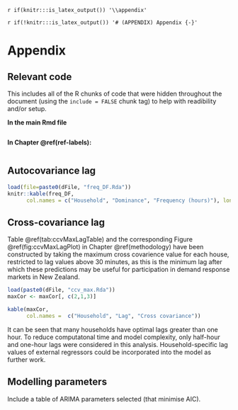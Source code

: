 `r if(knitr:::is_latex_output()) '\\appendix'`

`r if(!knitr:::is_latex_output()) '# (APPENDIX) Appendix {-}'` 

<!--
If you feel it necessary to include an appendix, it goes here.
-->


# Appendix {#appendix}

## Relevant code

This includes all of the R chunks of code that were hidden throughout the document (using the `include = FALSE` chunk tag) to help with readibility and/or setup.

**In the main Rmd file**

```r
```

**In Chapter \@ref(ref-labels):**

```r
```

## Autocovariance lag


```r
load(file=paste0(dFile, "freq_DF.Rda"))
knitr::kable(freq_DF, 
      col.names = c("Household", "Dominance", "Frequency (hours)"), longtable = TRUE)
```


## Cross-covariance lag

Table \@ref(tab:ccvMaxLagTable) and the corresponding Figure \@ref(fig:ccvMaxLagPlot) in Chapter \@ref(methodology) have been constructed by taking the maximum cross covarience value for each house, restricted to lag values above 30 minutes, as this is the minimum lag after which these predictions may be useful for participation in demand response markets in New Zealand.

```r
load(paste0(dFile, "ccv_max.Rda"))
maxCor <- maxCor[, c(2,1,3)]
```

```r
kable(maxCor,
      col.names =  c("Household", "Lag", "Cross covariance"))
```

It can be seen that many households have optimal lags greater than one hour. To reduce computatonal time and model complexity, only half-hour and one-hour lags were considered in this analysis. Household-specific lag values of external regressors could be incorporated into the model as further work.


## Modelling parameters

Include a table of ARIMA parameters selected (that minimise AIC).


